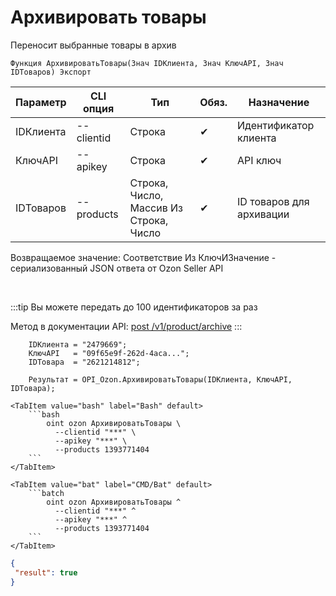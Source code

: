 ﻿---
sidebar_position: 12
description: Архивировать товары и другие функции для работы с Ozon в Открытом пакете интеграций - бесплатной open-source библиотеке интеграций для 1С:Предприятие 8, OneScript и CLI
keywords: [1C, 1С, 1С:Предприятие, 1С:Предприятие 8.3, API, Интеграция, Сервисы, Обмен, OneScript, CLI, Ozon]
---


# Архивировать товары
 Переносит выбранные товары в архив



`Функция АрхивироватьТовары(Знач IDКлиента, Знач КлючAPI, Знач IDТоваров) Экспорт`

  | Параметр | CLI опция | Тип | Обяз. | Назначение |
  |-|-|-|-|-|
  | IDКлиента | --clientid | Строка | &#x2714; | Идентификатор клиента |
  | КлючAPI | --apikey | Строка | &#x2714; | API ключ |
  | IDТоваров | --products | Строка, Число, Массив Из Строка, Число | &#x2714; | ID товаров для архивации |

  
  Возвращаемое значение:   Соответствие Из КлючИЗначение - сериализованный JSON ответа от Ozon Seller API

<br/>

:::tip
Вы можете передать до 100 идентификаторов за раз

Метод в документации API: [post /v1/product/archive](https://docs.ozon.ru/api/seller/#operation/ProductAPI_ProductArchive)
:::
<br/>



```bsl title="Пример использования для 1С:Предприятие/OneScript"
    IDКлиента = "2479669";
    КлючAPI   = "09f65e9f-262d-4aca...";
    IDТовара  = "2621214812";

    Результат = OPI_Ozon.АрхивироватьТовары(IDКлиента, КлючAPI, IDТовара);
```
    

 <Tabs>
  
    <TabItem value="bash" label="Bash" default>
        ```bash
            oint ozon АрхивироватьТовары \
              --clientid "***" \
              --apikey "***" \
              --products 1393771404
        ```
    </TabItem>
  
    <TabItem value="bat" label="CMD/Bat" default>
        ```batch
            oint ozon АрхивироватьТовары ^
              --clientid "***" ^
              --apikey "***" ^
              --products 1393771404
        ```
    </TabItem>
</Tabs>


```json title="Результат"
{
 "result": true
}
```
